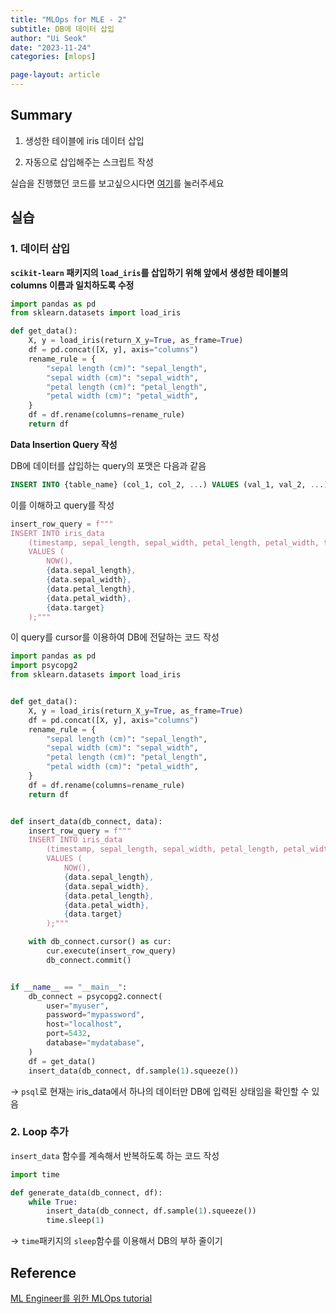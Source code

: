 ```yaml
---
title: "MLOps for MLE - 2"
subtitle: DB에 데이터 삽입
author: "Ui Seok"
date: "2023-11-24"
categories: [mlops]

page-layout: article
---
```


## Summary

1. 생성한 테이블에 iris 데이터 삽입

2. 자동으로 삽입해주는 스크립트 작성

::: {.callout-note}
실습을 진행했던 코드를 보고싶으시다면 [여기](https://github.com/Ui-Seok/mlops-tutorial)를 눌러주세요
:::


## 실습

### 1. 데이터 삽입

__`scikit-learn` 패키지의 `load_iris`를 삽입하기 위해 앞에서 생성한 테이블의 columns 이름과 일치하도록 수정__

``` python
import pandas as pd
from sklearn.datasets import load_iris

def get_data():
    X, y = load_iris(return_X_y=True, as_frame=True)
    df = pd.concat([X, y], axis="columns")
    rename_rule = {
        "sepal length (cm)": "sepal_length",
        "sepal width (cm)": "sepal_width",
        "petal length (cm)": "petal_length",
        "petal width (cm)": "petal_width",
    }
    df = df.rename(columns=rename_rule)
    return df
```

__Data Insertion Query 작성__

DB에 데이터를 삽입하는 query의 포맷은 다음과 같음

``` sql
INSERT INTO {table_name} (col_1, col_2, ...) VALUES (val_1, val_2, ...)

```

이를 이해하고 query를 작성

``` python
insert_row_query = f"""
INSERT INTO iris_data
    (timestamp, sepal_length, sepal_width, petal_length, petal_width, target)
    VALUES (
        NOW(),
        {data.sepal_length},
        {data.sepal_width},
        {data.petal_length},
        {data.petal_width},
        {data.target}
    );"""

```

이 query를 cursor를 이용하여 DB에 전달하는 코드 작성

``` python
import pandas as pd
import psycopg2
from sklearn.datasets import load_iris


def get_data():
    X, y = load_iris(return_X_y=True, as_frame=True)
    df = pd.concat([X, y], axis="columns")
    rename_rule = {
        "sepal length (cm)": "sepal_length",
        "sepal width (cm)": "sepal_width",
        "petal length (cm)": "petal_length",
        "petal width (cm)": "petal_width",
    }
    df = df.rename(columns=rename_rule)
    return df


def insert_data(db_connect, data):
    insert_row_query = f"""
    INSERT INTO iris_data
        (timestamp, sepal_length, sepal_width, petal_length, petal_width, target)
        VALUES (
            NOW(),
            {data.sepal_length},
            {data.sepal_width},
            {data.petal_length},
            {data.petal_width},
            {data.target}
        );"""

    with db_connect.cursor() as cur:
        cur.execute(insert_row_query)
        db_connect.commit()


if __name__ == "__main__":
    db_connect = psycopg2.connect(
        user="myuser",
        password="mypassword",
        host="localhost",
        port=5432,
        database="mydatabase",
    )
    df = get_data()
    insert_data(db_connect, df.sample(1).squeeze())

```

-> `psql`로 현재는 iris_data에서 하나의 데이터만 DB에 입력된 상태임을 확인할 수 있음


### 2. Loop 추가

`insert_data` 함수를 계속해서 반복하도록 하는 코드 작성

``` python
import time

def generate_data(db_connect, df):
    while True:
        insert_data(db_connect, df.sample(1).squeeze())
        time.sleep(1)

```

-> `time`패키지의 `sleep`함수를 이용해서 DB의 부하 줄이기


## Reference

[ML Engineer를 위한 MLOps tutorial](https://mlops-for-mle.github.io/tutorial/)